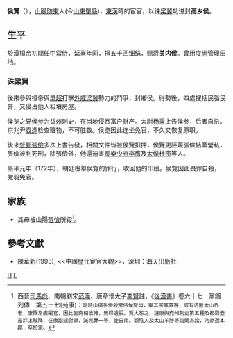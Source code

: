 '''侯覽'''（{{bd|?||172年|}}），[[山陽|山陽]][[防東|防東]]人(今[[山東|山東]][[單縣|單縣]])，[[東漢|東漢]]時的宦官，以诛[[梁冀|梁冀]]功进封'''高乡侯'''。

==生平==
於[[漢桓帝|漢桓帝]]初期任[[中常侍|中常侍]]，延熹年间，捐五千匹细绢，赐爵'''关内侯'''。曾用[[度尚|度尚]]管理田地。

===诛梁冀===
後來參與桓帝與[[單超|單超]]打擊[[外戚|外戚]][[梁冀|梁冀]]勢力的鬥爭，封鄉侯。得勢後，四處搜括民脂民膏，又侵占他人祖墳房屋。

侯览之兄[[侯参|侯参]]为[[益州|益州]]刺史，在当地侵吞富户财产。太尉[[杨秉|杨秉]]上告侯参，后者自杀。京兆尹[[袁逢|袁逢]]检查赃物，不可胜数。侯览因此连坐免官，不久又恢复原职。

後來[[督郵|督郵]][[張儉|張儉]]多次上書告發，相關文件皆被侯覽扣押，侯覽更誣蔑張儉結黨營私，張儉被判死刑，除張儉外，他還迫害[[長樂少府|長樂少府]][[李膺|李膺]]及[[太僕|太僕]][[杜密|杜密]]等人。

熹平元年（172年），朝廷檢舉侯覽的罪行，收回他的印绶。侯覽因此畏罪自殺，党羽免官。

== 家族 ==
*其母被山陽[[張儉|張儉]]所殺<ref>西晉[[司馬彪|司馬彪]]、南朝劉宋[[范曄|范曄]]、唐章懷太子[[李賢|李賢]]註，《[[s:後漢書/卷67|後漢書]]》卷六十七　黨錮列傳　第五十七(苑康)：<small>是時山陽張儉殺常侍侯覽母，案其宗黨賓客，或有迸匿太山界者，康既常疾閹官，因此皆窮相收掩，無得遺脫。覽大怨之，誣康與兗州刺史第五種及都尉壺嘉詐上賊降，征康詣廷尉獄，減死罪一等，徙日南。穎陰人及太山羊陟等詣闕為訟，乃原還本郡，卒於家。</small></ref>。

==參考文獻==
{{reflist}}
*陳華新(1993), <<中國歷代宦官大觀>>，深圳：海天出版社

[[Category:漢朝宦官|H]]
[[Category:侯姓|L]]